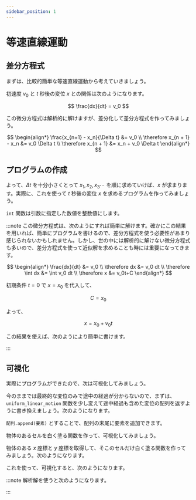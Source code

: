 ```yaml
---
sidebar_position: 1
---
```



# 等速直線運動

## 差分方程式

まずは、比較的簡単な等速直線運動から考えていきましょう。

初速度 $v_0$ と $t$ 秒後の変位 $x$ との関係は次のようになります。

$$
\frac{dx}{dt} = v_0
$$

この微分方程式は解析的に解けますが、差分化して差分方程式を作ってみましょう。

$$
\begin{align*}
    \frac{x_{n+1} - x_n}{\Delta t} &= v_0 \\
    \therefore x_{n + 1} - x_n     &= v_0 \Delta t \\
    \therefore x_{n + 1}           &= x_n + v_0 \Delta t
\end{align*}
$$

## プログラムの作成

よって、$\Delta t$ を十分小さくとって $x_1,x_2,x_3 \cdots$ を順に求めていけば、$x$ が求まります。実際に、これを使って $t$ 秒後の変位 $x$ を求めるプログラムを作ってみましょう。

<ViewSource path="/simulation/uniform_linear_motion.ipynb" />

`int` 関数は引数に指定した数値を整数値にします。

:::note
この微分方程式は、次のようにすれば簡単に解けます。確かにこの結果を用いれば、簡単にプログラムを書けるので、差分方程式を使う必要性があまり感じられないかもしれません。しかし、世の中には解析的に解けない微分方程式も多いので、差分方程式を使って近似解を求めることも時には重要になってきます。

$$
\begin{align*}
    \frac{dx}{dt}      &= v_0 \\
    \therefore dx      &= v_0 dt \\
    \therefore \int dx &= \int v_0 dt \\
    \therefore x       &= v_0t+C
\end{align*}
$$

初期条件 $t = 0$ で $x = x_0$ を代入して、

$$
C = x_0
$$

よって、

$$
x = x_0 + v_0t
$$

この結果を使えば、次のようにより簡単に書けます。

<ViewSource path="/simulation/uniform_linear_motion_analytical.ipynb" />

:::

## 可視化

実際にプログラムができたので、次は可視化してみましょう。

今のままでは最終的な変位のみで途中の経過が分からないので、まずは、`uniform_linear_motion` 関数を少し変えて途中経過も含めた変位の配列を返すように書き換えましょう。次のようになります。

<ViewSource path="/simulation/uniform_linear_motion_return_array.ipynb" />

`配列.append(要素)` とすることで、配列の末尾に要素を追加できます。

物体のあるセルを白く塗る関数を作って、可視化してみましょう。

物体のある $x$ 座標と $y$ 座標を取得して、そこのセルだけ白く塗る関数を作ってみましょう。次のようになります。

<ViewSource path="/simulation/draw_cell.ipynb" />

これを使って、可視化すると、次のようになります。

<ViewSource path="/simulation/uniform_linear_motion_view.ipynb" />

:::note
解析解を使うと次のようになります。

<ViewSource path="/simulation/uniform_linear_motion_view_analytical.ipynb" />
:::
